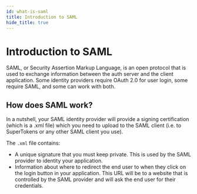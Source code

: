 ```yaml
---
id: what-is-saml
title: Introduction to SAML
hide_title: true
---
```


<!-- COPY DOCS -->
<!-- ./thirdpartyemailpassword/common-customizations/saml/what-is-saml.mdx -->

# Introduction to SAML

SAML, or Security Assertion Markup Language, is an open protocol that is used to exchange information between the auth server and the client application. Some identity providers require OAuth 2.0 for user login, some require SAML, and some can work with both.

## How does SAML work?

<!-- TODO: need to verify this -->

In a nutshell, your SAML identity provider will provide a signing certification (which is a .xml file) which you need to upload to the SAML client (i.e. to SuperTokens or any other SAML client you use).

The `.xml` file contains:
- A unique signature that you must keep private. This is used by the SAML provider to identity your application.
- Information about where to redirect the end user to when they click on the login button in your application. This URL will be to a website that is controlled by the SAML provider and will ask the end user for their credentials.